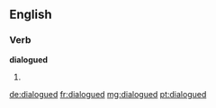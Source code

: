 ==English==

===Verb===
'''dialogued'''

# {{past of|dialogue}}

[[de:dialogued]]
[[fr:dialogued]]
[[mg:dialogued]]
[[pt:dialogued]]